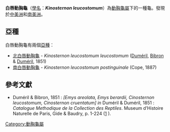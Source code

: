 {{Speciesbox
| name = 白唇動胸龜
| image = CinosternonLeucostomum.jpg
| status = VU
| status_system = IUCN2.3
| status_ref =
| genus = Kinosternon
| species = leucostomum
| authority = ([[André_Marie_Constant_Duméril|Duméril]] & [[Gabriel_Bibron|Bibron]], 1851)
| synonyms = 
; [[Kinosternon_leucostomum_leucostomum|Kinosternon leucostomum leucostomum]]
* ''Cinosternon leucostomum'' <small>Duméril & Bibron, 1851</small>
* ''Kinosternum leucostomum'' <small>LeConte, 1854</small>
* ''Kinosternon leucostomum'' <small>Gray, 1856</small>
* ''Cinosternum leucostomum'' <small>Agassiz, 1857</small>
* ''Thyrosternum leucostomum'' <small>Agassiz, 1857</small>
* ''Swanka maculata'' <small>Gray, 1869</small>
* ''Swanka leucostoma'' <small>Gray, 1870</small>
* ''Cinosternum brevigulare'' <small>Günter, 1885</small>
* ''Cinosternum cobanum'' <small>Günter, 1885</small>
* ''Cinosternon cobanum'' <small>Atkinson, 1907</small>
* ''Kinsternon leucostomum'' <small>Stuart, 1934</small>
* ''Kinosternon mopanum'' <small>Neill, 1965</small>
* ''Kinosternon leucostoma'' <small>Tryon, 1975</small>
* ''Kinosternon leucostomum leucostomum'' <small>Berry, 1979</small>
; [[Kinosternon_leucostomum_postinguinale|Kinosternon leucostomum postinguinale]]
* ''Cinosternum brevigulare'' <small>Cope, 1885</small>
* ''Cinosternum postinguinale'' <small>Cope, 1887</small>
* ''Cinosternon brevigulare'' <small>Atkinson, 1907</small>
* ''Cinosternum spurrelli'' <small>Boulenger, 1913</small>
* ''Kinosternon postinguinale'' <small>Schmidt, 1946</small>
* ''Kinosternon spurelli'' <small>Schmidt, 1946</small> ''([[ex_errore|ex errore]])''
* ''Kinosternon spurrelli'' <small>Mertens & Wermuth, 1955</small>
* ''Kinosternon postinguinal'' <small>Legler, 1965</small> ''(ex errore)''
* ''Kinosternon leucostomum spurrelli'' <small>Pritchard, 1979</small>
* ''Kinosternon leucostomum postinguinale'' <small>Berry, 1979</small>
* ''Kinosternon leucostomum spurelli'' <small>Rudloff, 1990</small>
* ''Kinosternon leucostomum postinguinde'' <small>Nöllert, 1992</small> ''(ex errore)''
| synonyms_ref = <ref name="Fritz 2007">{{Cite journal |journal=Vertebrate Zoology |title=Checklist of Chelonians of the World |year=2007 |author=Fritz Uwe |coauthors=Peter Havaš |volume=57 |issue=2 |pages=254–255 |id=ISSN 18640-5755 |url=http://www.cnah.org/pdf_files/851.pdf |archiveurl=https://www.webcitation.org/5v20ztMND?url=http://www.cnah.org/pdf_files/851.pdf |archivedate=2010-12-17 |accessdate=29 May 2012 |deadurl=yes }}</ref>
}}

'''白唇動胸龜'''（[[學名|學名]]：'''''Kinosternon leucostomum'''''）為[[動胸龜屬|動胸龜屬]]下的一種龜。發現於[[中美洲|中美洲]]和[[南美洲|南美洲]]。

== 亞種 ==

白唇動胸龜有兩個[[亞種|亞種]]：

* [[北白唇動胸龜|北白唇動胸龜]] - ''Kinosternon leucostomum leucostomum'' ([[Auguste_Duméril|Duméril]], [[Gabriel_Bibron|Bibron]] & [[André_Marie_Constant_Duméril|Duméril]], 1851)
* [[南白唇動胸龜|南白唇動胸龜]] - ''Kinosternon leucostomum postinguinale'' (Cope, 1887)

== 參考文獻==
{{Reflist}}

* Duméril & Bibron, 1851 : ''[Emys areolata, Emys berardii, Cinosternon leucostomum, Cinosternon cruentatum]'' ''in'' Duméril & Duméril, 1851 : ''Catalogue Methodique de la Collection des Reptiles''. Museum d’Histoire Naturelle de Paris, Gide & Baudry, p. 1-224 ([http://s3.archive-host.com/membres/up/753664049/tiliqua/documents_autres/Catalogue_methodique_de_la_collection_de.pdf] {{Wayback|url=http://s3.archive-host.com/membres/up/753664049/tiliqua/documents_autres/Catalogue_methodique_de_la_collection_de.pdf |date=20120426022220 }}).
{{Taxonbar|from=Q604836}}

[[Category:動胸龜屬|Category:動胸龜屬]]